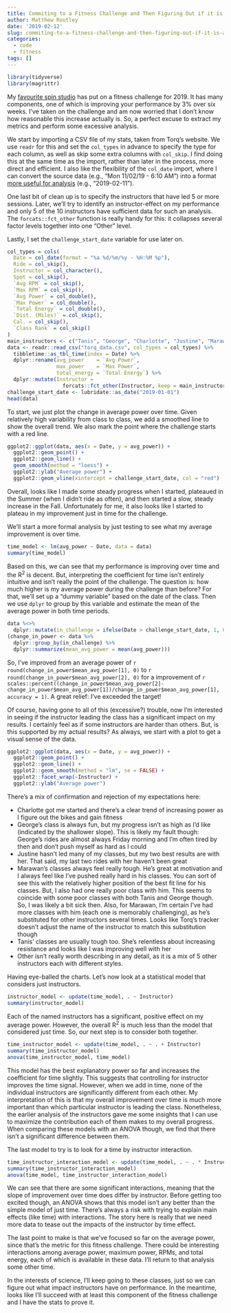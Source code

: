 ```yaml
---
title: Commiting to a Fitness Challenge and Then Figuring Out if it is Achievable
author: Matthew Routley
date: '2019-02-12'
slug: commiting-to-a-fitness-challenge-and-then-figuring-out-if-it-is-achievable
categories:
  - code
  - fitness
tags: []
---
```



```r
library(tidyverse)
library(magrittr)
```

My [favourite spin studio](https://www.torqride.com/) has put on a fitness challenge for 2019. It has many components, one of which is improving your performance by 3% over six weeks. I've taken on the challenge and am now worried that I don't know how reasonable this increase actually is. So, a perfect excuse to extract my metrics and perform some excessive analysis.

We start by importing a CSV file of my stats, taken from Torq's website. We use `readr` for this and set the `col_types` in advance to specify the type for each column, as well as skip some extra columns with `col_skip`. I find doing this at the same time as the import, rather than later in the process, more direct and efficient. I also like the flexibility of the `col_date` import, where I can convert the source data (e.g., "Mon 11/02/19 - 6:10 AM") into a format [more useful for analysis](https://xkcd.com/1179/) (e.g., "2019-02-11").

One last bit of clean up is to specify the instructors that have led 5 or more sessions. Later, we'll try to identify an instructor-effect on my performance and only 5 of the 10 instructors have sufficient data for such an analysis. The `forcats::fct_other` function is really handy for this: it collapses several factor levels together into one "Other" level.

Lastly, I set the `challenge_start_date` variable for use later on.

```r
col_types = cols(
  Date = col_date(format = "%a %d/%m/%y - %H:%M %p"),
  Ride = col_skip(),
  Instructor = col_character(),
  Spot = col_skip(),
  `Avg RPM` = col_skip(),
  `Max RPM` = col_skip(),
  `Avg Power` = col_double(),
  `Max Power` = col_double(),
  `Total Energy` = col_double(),
  `Dist. (Miles)` = col_skip(),
  Cal. = col_skip(),
  `Class Rank` = col_skip()
)
main_instructors <- c("Tanis", "George", "Charlotte", "Justine", "Marawan") # 5 or more sessions
data <- readr::read_csv("torq_data.csv", col_types = col_types) %>% 
  tibbletime::as_tbl_time(index = Date) %>% 
  dplyr::rename(avg_power    = `Avg Power`,
                max_power    = `Max Power`,
                total_energy = `Total Energy`) %>% 
  dplyr::mutate(Instructor = 
                  forcats::fct_other(Instructor, keep = main_instructors))
challenge_start_date <- lubridate::as_date("2019-01-01")
head(data)
```

To start, we just plot the change in average power over time. Given relatively high variability from class to class, we add a smoothed line to show the overall trend. We also mark the point where the challenge starts with a red line.

```r
ggplot2::ggplot(data, aes(x = Date, y = avg_power)) +
  ggplot2::geom_point() +
  ggplot2::geom_line() +
  geom_smooth(method = "loess") +
  ggplot2::ylab("Average power") +
  ggplot2::geom_vline(xintercept = challenge_start_date, col = "red")
```

Overall, looks like I made some steady progress when I started, plateaued in the Summer (when I didn't ride as often), and then started a slow, steady increase in the Fall. Unfortunately for me, it also looks like I started to plateau in my improvement just in time for the challenge.

We'll start a more formal analysis by just testing to see what my average improvement is over time.

```r
time_model <- lm(avg_power ~ Date, data = data)
summary(time_model)
```

Based on this, we can see that my performance is improving over time and the R^2^ is decent. But, interpreting the coefficient for time isn't entirely intuitive and isn't really the point of the challenge. The question is: how much higher is my average power during the challenge than before? For that, we'll set up a "dummy variable" based on the date of the class. Then we use `dplyr` to group by this variable and estimate the mean of the average power in both time periods.

```r
data %<>% 
  dplyr::mutate(in_challenge = ifelse(Date > challenge_start_date, 1, 0)) 
(change_in_power <- data %>% 
  dplyr::group_by(in_challenge) %>% 
  dplyr::summarize(mean_avg_power = mean(avg_power)))
```

So, I've improved from an average power of `r round(change_in_power$mean_avg_power[1], 0)` to `r round(change_in_power$mean_avg_power[2], 0)` for a improvement of `r scales::percent((change_in_power$mean_avg_power[2]-change_in_power$mean_avg_power[1])/change_in_power$mean_avg_power[1], accuracy = 1)`. A great relief: I've exceeded the target!

Of course, having gone to all of this (excessive?) trouble, now I'm interested in seeing if the instructor leading the class has a significant impact on my results. I certainly feel as if some instructors are harder than others. But, is this supported by my actual results? As always, we start with a plot to get a visual sense of the data.

```r
ggplot2::ggplot(data, aes(x = Date, y = avg_power)) +
  ggplot2::geom_point() +
  ggplot2::geom_line() +
  ggplot2::geom_smooth(method = "lm", se = FALSE) +
  ggplot2::facet_wrap(~Instructor) +
  ggplot2::ylab("Average power")
```

There's a mix of confirmation and rejection of my expectations here:

* Charlotte got me started and there's a clear trend of increasing power as I figure out the bikes and gain fitness
* George's class is always fun, but my progress isn't as high as I'd like (indicated by the shallower slope). This is likely my fault though: George's rides are almost always Friday morning and I'm often tired by then and don't push myself as hard as I could
* Justine hasn't led many of my classes, but my two best results are with her. That said, my last two rides with her haven't been great
* Marawan's classes always feel really tough. He's great at motivation and I always feel like I've pushed really hard in his classes. You can sort of see this with the relatively higher position of the best fit line for his classes. But, I also had one really poor class with him. This seems to coincide with some poor classes with both Tanis and George though. So, I was likely a bit sick then. Also, for Marawan, I'm certain I've had more classes with him (each one is memorably challenging), as he's substituted for other instructors several times. Looks like Torq's tracker doesn't adjust the name of the instructor to match this substitution though
* Tanis' classes are usually tough too. She's relentless about increasing resistance and looks like I was improving well with her
* Other isn't really worth describing in any detail, as it is a mix of 5 other instructors each with different styles.

Having eye-balled the charts. Let's now look at a statistical model that considers just instructors.

```r
instructor_model <- update(time_model, . ~ Instructor)
summary(instructor_model)
```

Each of the named instructors has a significant, positive effect on my average power. However, the overall R^2^ is much less than the model that considered just time. So, our next step is to consider both together.

```r
time_instructor_model <- update(time_model, . ~ . + Instructor)
summary(time_instructor_model)
anova(time_instructor_model, time_model)
```

This model has the best explanatory power so far and increases the coefficient for time slightly. This suggests that controlling for instructor improves the time signal. However, when we add in time, none of the individual instructors are significantly different from each other. My interpretation of this is that my overall improvement over time is much more important than which particular instructor is leading the class. Nonetheless, the earlier analysis of the instructors gave me some insights that I can use to maximize the contribution each of them makes to my overall progress. When comparing these models with an ANOVA though, we find that there isn't a significant difference between them.

The last model to try is to look for a time by instructor interaction.

```r
time_instructor_interaction_model <- update(time_model, . ~ . * Instructor)
summary(time_instructor_interaction_model)
anova(time_model, time_instructor_interaction_model)
```

We can see that there are some significant interactions, meaning that the slope of improvement over time does differ by instructor. Before getting too excited though, an ANOVA shows that this model isn't any better than the simple model of just time. There's always a risk with trying to explain main effects (like time) with interactions. The story here is really that we need more data to tease out the impacts of the instructor by time effect.

The last point to make is that we've focused so far on the average power, since that's the metric for this fitness challenge. There could be interesting interactions among average power, maximum power, RPMs, and total energy, each of which is available in these data. I'll return to that analysis some other time.

In the interests of science, I'll keep going to these classes, just so we can figure out what impact instructors have on performance. In the meantime, looks like I'll succeed with at least this component of the fitness challenge and I have the stats to prove it.
